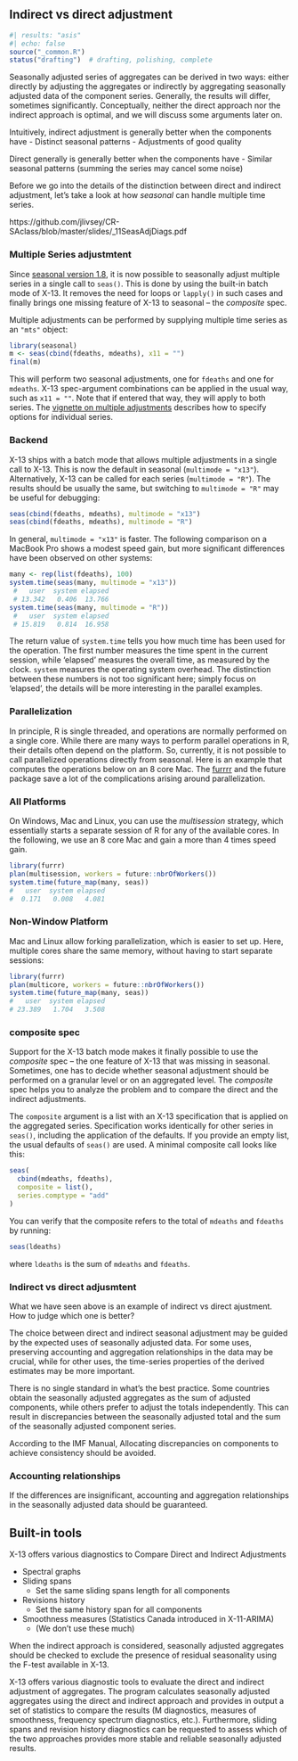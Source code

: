 ## Indirect vs direct adjustment {#sec-indirect-vs-direct-adjustment}

```r
#| results: "asis"
#| echo: false
source("_common.R")
status("drafting")  # drafting, polishing, complete
```

Seasonally adjusted series of aggregates can be derived in two ways: either directly by adjusting the aggregates or indirectly by aggregating seasonally adjusted data of the component series.
Generally, the results will differ, sometimes significantly.
Conceptually, neither the direct approach nor the indirect approach is optimal, and we will discuss some arguments later on.

Intuitively, indirect adjustment is generally better when the components have - Distinct seasonal patterns - Adjustments of good quality

Direct generally is generally better when the components have - Similar seasonal patterns (summing the series may cancel some noise)

Before we go into the details of the distinction between direct and indirect adjustment, let's take a look at how *seasonal* can handle multiple time series.

https://github.com/jlivsey/CR-SAclass/blob/master/slides/\_11SeasAdjDiags.pdf

### Multiple Series adjustmtent

Since [seasonal version 1.8](https://cran.r-project.org/package=seasonal), it is now possible to seasonally adjust multiple series in a single call to `seas()`.
This is done by using the built-in batch mode of X-13.
It removes the need for loops or `lapply()` in such cases and finally brings one missing feature of X-13 to seasonal -- the *composite* spec.

Multiple adjustments can be performed by supplying multiple time series as an `"mts"` object:

```r
library(seasonal)
m <- seas(cbind(fdeaths, mdeaths), x11 = "")
final(m)
```

This will perform two seasonal adjustments, one for `fdeaths` and one for `mdeaths`.
X-13 spec-argument combinations can be applied in the usual way, such as `x11 = ""`.
Note that if entered that way, they will apply to both series.
The [vignette on multiple adjustments](https://cran.r-project.org/web/packages/seasonal/vignettes/multiple.html) describes how to specify options for individual series.

### Backend

X-13 ships with a batch mode that allows multiple adjustments in a single call to X-13.
This is now the default in seasonal (`multimode = "x13"`).
Alternatively, X-13 can be called for each series (`multimode = "R"`).
The results should be usually the same, but switching to `multimode = "R"` may be useful for debugging:

```r
seas(cbind(fdeaths, mdeaths), multimode = "x13")
seas(cbind(fdeaths, mdeaths), multimode = "R")
```

In general, `multimode = "x13"` is faster.
The following comparison on a MacBook Pro shows a modest speed gain, but more significant differences have been observed on other systems:

``` r
many <- rep(list(fdeaths), 100)
system.time(seas(many, multimode = "x13"))
 #   user  system elapsed
 # 13.342   0.406  13.766
system.time(seas(many, multimode = "R"))
 #   user  system elapsed
 # 15.819   0.814  16.958
```

The return value of `system.time` tells you how much time has been used for the operation.
The first number measures the time spent in the current session, while 'elapsed' measures the overall time, as measured by the clock.
`system` measures the operating system overhead.
The distinction between these numbers is not too significant here; simply focus on 'elapsed', the details will be more interesting in the parallel examples.

### Parallelization

In principle, R is single threaded, and operations are normally performed on a single core.
While there are many ways to perform parallel operations in R, their details often depend on the platform.
So, currently, it is not possible to call parallelized operations directly from seasonal.
Here is an example that computes the operations below on an 8 core Mac.
The [furrrr](https://furrr.futureverse.org) and the future package save a lot of the complications arising around parallelization.

### All Platforms

On Windows, Mac and Linux, you can use the *multisession* strategy, which essentially starts a separate session of R for any of the available cores.
In the following, we use an 8 core Mac and gain a more than 4 times speed gain.

``` r
library(furrr)
plan(multisession, workers = future::nbrOfWorkers())
system.time(future_map(many, seas))
#   user  system elapsed
#  0.171   0.008   4.081
```

### Non-Window Platform

Mac and Linux allow forking parallelization, which is easier to set up.
Here, multiple cores share the same memory, without having to start separate sessions:

``` r
library(furrr)
plan(multicore, workers = future::nbrOfWorkers())
system.time(future_map(many, seas))
#   user  system elapsed
# 23.389   1.704   3.508
```

### composite spec

Support for the X-13 batch mode makes it finally possible to use the *composite* spec -- the one feature of X-13 that was missing in seasonal.
Sometimes, one has to decide whether seasonal adjustment should be performed on a granular level or on an aggregated level.
The *composite* spec helps you to analyze the problem and to compare the direct and the indirect adjustments.

The `composite` argument is a list with an X-13 specification that is applied on the aggregated series.
Specification works identically for other series in `seas()`, including the application of the defaults.
If you provide an empty list, the usual defaults of `seas()` are used.
A minimal composite call looks like this:

```r
seas(
  cbind(mdeaths, fdeaths),
  composite = list(),
  series.comptype = "add"
)
```

You can verify that the composite refers to the total of `mdeaths` and `fdeaths` by running:

```r
seas(ldeaths)
```

where `ldeaths` is the sum of `mdeaths` and `fdeaths`.

### Indirect vs direct adjusmtent

What we have seen above is an example of indirect vs direct ajustment.
How to judge which one is better?

The choice between direct and indirect seasonal adjustment may be guided by the expected uses of seasonally adjusted data.
For some uses, preserving accounting and aggregation relationships in the data may be crucial, while for other uses, the time-series properties of the derived estimates may be more important.

There is no single standard in what's the best practice.
Some countries obtain the seasonally adjusted aggregates as the sum of adjusted components, while others prefer to adjust the totals independently.
This can result in discrepancies between the seasonally adjusted total and the sum of the seasonally adjusted component series.

According to the IMF Manual, Allocating discrepancies on components to achieve consistency should be avoided.

### Accounting relationships

If the differences are insignificant, accounting and aggregation relationships in the seasonally adjusted data should be guaranteed.

## Built-in tools

X-13 offers various diagnostics to Compare Direct and Indirect Adjustments

-   Spectral graphs
-   Sliding spans
    -   Set the same sliding spans length for all components
-   Revisions history
    -   Set the same history span for all components
-   Smoothness measures (Statistics Canada introduced in X-11-ARIMA)
    -   (We don't use these much)

When the indirect approach is considered, seasonally adjusted aggregates should be checked to exclude the presence of residual seasonality using the F-test available in X-13.

X-13 offers various diagnostic tools to evaluate the direct and indirect adjustment of aggregates.
The program calculates seasonally adjusted aggregates using the direct and indirect approach and provides in output a set of statistics to compare the results (M diagnostics, measures of smoothness, frequency spectrum diagnostics, etc.).
Furthermore, sliding spans and revision history diagnostics can be requested to assess which of the two approaches provides more stable and reliable seasonally adjusted results.

